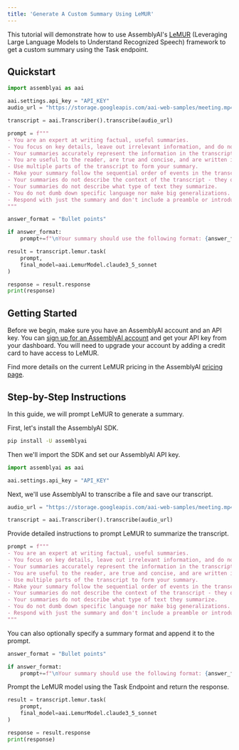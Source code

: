 ```yaml
---
title: 'Generate A Custom Summary Using LeMUR'
---
```






This tutorial will demonstrate how to use AssemblyAI's [LeMUR](https://www.assemblyai.com/blog/lemur/) (Leveraging Large Language Models to Understand Recognized Speech) framework to get a custom summary using the Task endpoint.

## Quickstart 

```python
import assemblyai as aai

aai.settings.api_key = "API_KEY"
audio_url = "https://storage.googleapis.com/aai-web-samples/meeting.mp4"

transcript = aai.Transcriber().transcribe(audio_url)

prompt = f"""
- You are an expert at writing factual, useful summaries.
- You focus on key details, leave out irrelevant information, and do not add in information that is not already present in the transcript.
- Your summaries accurately represent the information in the transcript.
- You are useful to the reader, are true and concise, and are written in perfect English.
- Use multiple parts of the transcript to form your summary.
- Make your summary follow the sequential order of events in the transcript.
- Your summaries do not describe the context of the transcript - they only summarize the events in the text.
- Your summaries do not describe what type of text they summarize.
- You do not dumb down specific language nor make big generalizations.
- Respond with just the summary and don't include a preamble or introduction.
"""

answer_format = "Bullet points"

if answer_format:
    prompt+=f"\nYour summary should use the following format: {answer_format}"

result = transcript.lemur.task(
    prompt,
    final_model=aai.LemurModel.claude3_5_sonnet
)

response = result.response
print(response)
```


## Getting Started

Before we begin, make sure you have an AssemblyAI account and an API key. You can [sign up for an AssemblyAI account](https://www.assemblyai.com/app) and get your API key from your dashboard. You will need to upgrade your account by adding a credit card to have access to LeMUR.

Find more details on the current LeMUR pricing in the AssemblyAI [pricing page](https://www.assemblyai.com/pricing#:~:text=LeMUR).

## Step-by-Step Instructions

In this guide, we will prompt LeMUR to generate a summary.

First, let's install the AssemblyAI SDK.


```bash
pip install -U assemblyai
```

Then we'll import the SDK and set our AssemblyAI API key.


```python
import assemblyai as aai

aai.settings.api_key = "API_KEY"
```

Next, we'll use AssemblyAI to transcribe a file and save our transcript.


```python
audio_url = "https://storage.googleapis.com/aai-web-samples/meeting.mp4"

transcript = aai.Transcriber().transcribe(audio_url)
```

Provide detailed instructions to prompt LeMUR to summarize the transcript.


```python
prompt = f"""
- You are an expert at writing factual, useful summaries.
- You focus on key details, leave out irrelevant information, and do not add in information that is not already present in the transcript.
- Your summaries accurately represent the information in the transcript.
- You are useful to the reader, are true and concise, and are written in perfect English.
- Use multiple parts of the transcript to form your summary.
- Make your summary follow the sequential order of events in the transcript.
- Your summaries do not describe the context of the transcript - they only summarize the events in the text.
- Your summaries do not describe what type of text they summarize.
- You do not dumb down specific language nor make big generalizations.
- Respond with just the summary and don't include a preamble or introduction.
"""
```

You can also optionally specify a summary format and append it to the prompt.


```python
answer_format = "Bullet points"

if answer_format:
    prompt+=f"\nYour summary should use the following format: {answer_format}"
```

Prompt the LeMUR model using the Task Endpoint and return the response.


```python
result = transcript.lemur.task(
    prompt,
    final_model=aai.LemurModel.claude3_5_sonnet
)

response = result.response
print(response)
```
